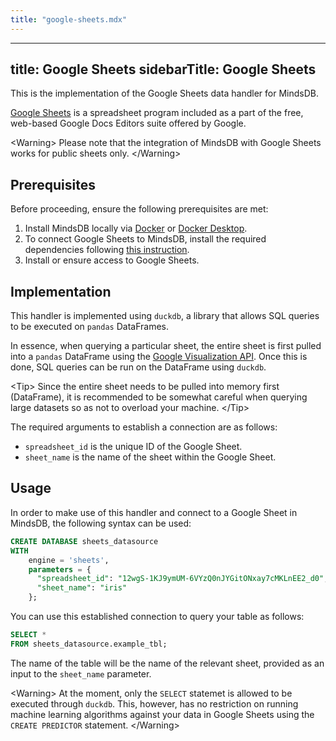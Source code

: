 ```yaml
---
title: "google-sheets.mdx"
---
```


---
title: Google Sheets
sidebarTitle: Google Sheets
---

This is the implementation of the Google Sheets data handler for MindsDB.

[Google Sheets](https://www.google.com/sheets/about/) is a spreadsheet program included as a part of the free, web-based Google Docs Editors suite offered by Google.

&lt;Warning&gt;
Please note that the integration of MindsDB with Google Sheets works for public sheets only.
&lt;/Warning&gt;

## Prerequisites

Before proceeding, ensure the following prerequisites are met:

1. Install MindsDB locally via [Docker](/setup/self-hosted/docker) or [Docker Desktop](/setup/self-hosted/docker-desktop).
2. To connect Google Sheets to MindsDB, install the required dependencies following [this instruction](/setup/self-hosted/docker#install-dependencies).
3. Install or ensure access to Google Sheets.

## Implementation

This handler is implemented using `duckdb`, a library that allows SQL queries to be executed on `pandas` DataFrames.

In essence, when querying a particular sheet, the entire sheet is first pulled into a `pandas` DataFrame using the [Google Visualization API](https://developers.google.com/chart/interactive/docs/reference). Once this is done, SQL queries can be run on the DataFrame using `duckdb`.

&lt;Tip&gt;
Since the entire sheet needs to be pulled into memory first (DataFrame), it is recommended to be somewhat careful when querying large datasets so as not to overload your machine.
&lt;/Tip&gt;

The required arguments to establish a connection are as follows:

* `spreadsheet_id` is the unique ID of the Google Sheet.
* `sheet_name` is the name of the sheet within the Google Sheet.

## Usage

In order to make use of this handler and connect to a Google Sheet in MindsDB, the following syntax can be used:

```sql
CREATE DATABASE sheets_datasource
WITH
    engine = 'sheets',
    parameters = {
      "spreadsheet_id": "12wgS-1KJ9ymUM-6VYzQ0nJYGitONxay7cMKLnEE2_d0",
      "sheet_name": "iris"
    };
```

You can use this established connection to query your table as follows:

```sql
SELECT *
FROM sheets_datasource.example_tbl;
```

The name of the table will be the name of the relevant sheet, provided as an input to the `sheet_name` parameter.

&lt;Warning&gt;
At the moment, only the `SELECT` statemet is allowed to be executed through `duckdb`. This, however, has no restriction on running machine learning algorithms against your data in Google Sheets using the `CREATE PREDICTOR` statement.
&lt;/Warning&gt;
